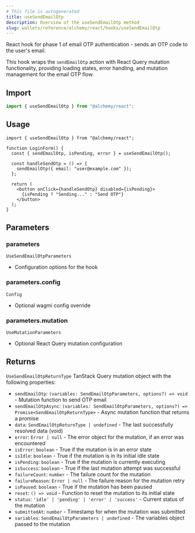 ```yaml
---
# This file is autogenerated
title: useSendEmailOtp
description: Overview of the useSendEmailOtp method
slug: wallets/reference/alchemy/react/hooks/useSendEmailOtp
---
```


React hook for phase 1 of email OTP authentication - sends an OTP code to the user's email.

This hook wraps the `sendEmailOtp` action with React Query mutation functionality,
providing loading states, error handling, and mutation management for the email OTP flow.

## Import

```ts
import { useSendEmailOtp } from "@alchemy/react";
```

## Usage

```tsx twoslash
import { useSendEmailOtp } from "@alchemy/react";

function LoginForm() {
  const { sendEmailOtp, isPending, error } = useSendEmailOtp();

  const handleSendOtp = () => {
    sendEmailOtp({ email: "user@example.com" });
  };

  return (
    <button onClick={handleSendOtp} disabled={isPending}>
      {isPending ? "Sending..." : "Send OTP"}
    </button>
  );
}
```

## Parameters

### parameters

`UseSendEmailOtpParameters`

- Configuration options for the hook

### parameters.config

`Config`

- Optional wagmi config override

### parameters.mutation

`UseMutationParameters`

- Optional React Query mutation configuration

## Returns

`UseSendEmailOtpReturnType`
TanStack Query mutation object with the following properties:

- `sendEmailOtp`: `(variables: SendEmailOtpParameters, options?) => void` - Mutation function to send OTP email
- `sendEmailOtpAsync`: `(variables: SendEmailOtpParameters, options?) => Promise<SendEmailOtpReturnType>` - Async mutation function that returns a promise
- `data`: `SendEmailOtpReturnType | undefined` - The last successfully resolved data (void)
- `error`: `Error | null` - The error object for the mutation, if an error was encountered
- `isError`: `boolean` - True if the mutation is in an error state
- `isIdle`: `boolean` - True if the mutation is in its initial idle state
- `isPending`: `boolean` - True if the mutation is currently executing
- `isSuccess`: `boolean` - True if the last mutation attempt was successful
- `failureCount`: `number` - The failure count for the mutation
- `failureReason`: `Error | null` - The failure reason for the mutation retry
- `isPaused`: `boolean` - True if the mutation has been paused
- `reset`: `() => void` - Function to reset the mutation to its initial state
- `status`: `'idle' | 'pending' | 'error' | 'success'` - Current status of the mutation
- `submittedAt`: `number` - Timestamp for when the mutation was submitted
- `variables`: `SendEmailOtpParameters | undefined` - The variables object passed to the mutation
